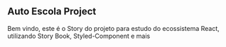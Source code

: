 

<Meta title="Introduction/Welcome" />

## Auto Escola Project
 Bem vindo, este é o Story do projeto para estudo do ecossistema 
 React, utilizando Story Book, Styled-Component e mais
